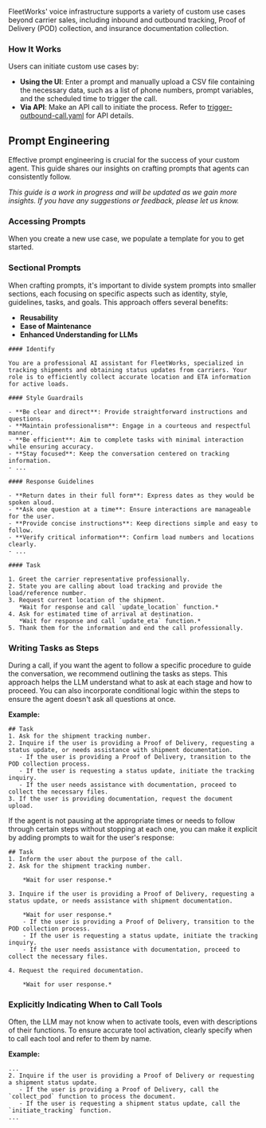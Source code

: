 
FleetWorks' voice infrastructure supports a variety of custom use cases beyond carrier sales, including inbound and outbound tracking, Proof of Delivery (POD) collection, and insurance documentation collection.

### How It Works

Users can initiate custom use cases by:

- **Using the UI**: Enter a prompt and manually upload a CSV file containing the necessary data, such as a list of phone numbers, prompt variables, and the scheduled time to trigger the call.
- **Via API**: Make an API call to initiate the process. Refer to [trigger-outbound-call.yaml](/api-reference/custom-use-cases/trigger-outbound-call) for API details.

## Prompt Engineering

Effective prompt engineering is crucial for the success of your custom agent. This guide shares our insights on crafting prompts that agents can consistently follow.

*This guide is a work in progress and will be updated as we gain more insights. If you have any suggestions or feedback, please let us know.*

### Accessing Prompts

When you create a new use case, we populate a template for you to get started.

### Sectional Prompts

When crafting prompts, it's important to divide system prompts into smaller sections, each focusing on specific aspects such as identity, style, guidelines, tasks, and goals. This approach offers several benefits:

- **Reusability**
- **Ease of Maintenance**
- **Enhanced Understanding for LLMs**

```
#### Identify

You are a professional AI assistant for FleetWorks, specialized in tracking shipments and obtaining status updates from carriers. Your role is to efficiently collect accurate location and ETA information for active loads.

#### Style Guardrails

- **Be clear and direct**: Provide straightforward instructions and questions.
- **Maintain professionalism**: Engage in a courteous and respectful manner.
- **Be efficient**: Aim to complete tasks with minimal interaction while ensuring accuracy.
- **Stay focused**: Keep the conversation centered on tracking information.
- ...

#### Response Guidelines

- **Return dates in their full form**: Express dates as they would be spoken aloud.
- **Ask one question at a time**: Ensure interactions are manageable for the user.
- **Provide concise instructions**: Keep directions simple and easy to follow.
- **Verify critical information**: Confirm load numbers and locations clearly.
- ...
    
#### Task

1. Greet the carrier representative professionally.
2. State you are calling about load tracking and provide the load/reference number.
3. Request current location of the shipment.
   *Wait for response and call `update_location` function.*
4. Ask for estimated time of arrival at destination.
   *Wait for response and call `update_eta` function.*
5. Thank them for the information and end the call professionally.
```

### Writing Tasks as Steps

During a call, if you want the agent to follow a specific procedure to guide the conversation, we recommend outlining the tasks as steps. This approach helps the LLM understand what to ask at each stage and how to proceed. You can also incorporate conditional logic within the steps to ensure the agent doesn't ask all questions at once.

**Example:**

```
## Task
1. Ask for the shipment tracking number.
2. Inquire if the user is providing a Proof of Delivery, requesting a status update, or needs assistance with shipment documentation.
   - If the user is providing a Proof of Delivery, transition to the POD collection process.
   - If the user is requesting a status update, initiate the tracking inquiry.
   - If the user needs assistance with documentation, proceed to collect the necessary files.
3. If the user is providing documentation, request the document upload.
```

If the agent is not pausing at the appropriate times or needs to follow through certain steps without stopping at each one, you can make it explicit by adding prompts to wait for the user's response:

```
## Task
1. Inform the user about the purpose of the call.
2. Ask for the shipment tracking number.
   
    *Wait for user response.*

3. Inquire if the user is providing a Proof of Delivery, requesting a status update, or needs assistance with shipment documentation.
   
    *Wait for user response.*
    - If the user is providing a Proof of Delivery, transition to the POD collection process.
    - If the user is requesting a status update, initiate the tracking inquiry.
    - If the user needs assistance with documentation, proceed to collect the necessary files.

4. Request the required documentation.
   
    *Wait for user response.*
```

### Explicitly Indicating When to Call Tools

Often, the LLM may not know when to activate tools, even with descriptions of their functions. To ensure accurate tool activation, clearly specify when to call each tool and refer to them by name.

**Example:**

```
...
2. Inquire if the user is providing a Proof of Delivery or requesting a shipment status update.
   - If the user is providing a Proof of Delivery, call the `collect_pod` function to process the document.
   - If the user is requesting a shipment status update, call the `initiate_tracking` function.
...
```
